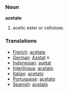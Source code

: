 === Noun ===
'''acetate'''
# acetic ester or cellulose. 

=== Translations ===
* [[French]]: [[acétate]] 
* [[German]]: [[Azetat]] ''n''
* [[Indonesian]]: [[asetat]] 
* [[Interlingua]]: [[acetato]] 
* [[Italian]]: [[acetato]] 
* [[Portuguese]]: [[acetato]] 
* [[Spanish]]: [[acetato]]